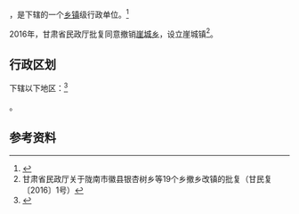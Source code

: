 {{中国乡级行政区|62/12/26/210/000}}

'''{{PAGENAMEBASE}}'''，是{{PRC admin/fullname|62/12/26/210/000|3}}下辖的一个[[乡镇|乡镇]]级行政单位。<ref>{{PRC admin/ref sgc|{{PRC admin/parent|62/12/26/210/000}}}}</ref>

2016年，甘肃省民政厅批复同意撤销[[崖城乡|崖城乡]]，设立崖城镇<ref>甘肃省民政厅关于陇南市徽县银杏树乡等19个乡撤乡改镇的批复（甘民复〔2016〕1号）</ref>。

== 行政区划 ==

{{PAGENAMEBASE}}下辖以下地区：<ref>{{PRC admin/ref sgc|62/12/26/210/000}}</ref>

{{PRC admin/children|62/12/26/210/000}}。

== 参考资料 ==

{{reflist}}

{{行政区划小作品}}
{{PRC admin/navcat|62/12/26/210/000}}